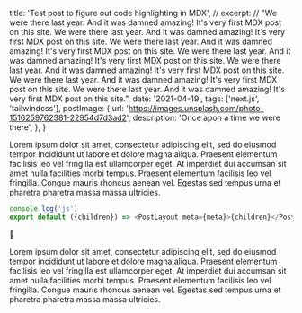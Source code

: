   title: 'Test post to figure out code highlighting in MDX',
  // excerpt:
  //   "We were there last year. And it was damned amazing! It's very first MDX post on this site. We were there last year. And it was damned amazing! It's very first MDX post on this site. We were there last year. And it was damned amazing! It's very first MDX post on this site. We were there last year. And it was damned amazing! It's very first MDX post on this site. We were there last year. And it was damned amazing! It's very first MDX post on this site. We were there last year. And it was damned amazing! It's very first MDX post on this site. We were there last year. And it was damned amazing! It's very first MDX post on this site.",
  date: '2021-04-19',
  tags: ['next.js', 'tailwindcss'],
  postImage: {
    url: 'https://images.unsplash.com/photo-1516259762381-22954d7d3ad2',
    description: 'Once apon a time we were there',
  },
}



Lorem ipsum dolor sit amet, consectetur adipiscing elit, sed do eiusmod tempor incididunt ut labore et dolore magna aliqua. Praesent elementum facilisis leo vel fringilla est ullamcorper eget. At imperdiet dui accumsan sit amet nulla facilities morbi tempus. Praesent elementum facilisis leo vel fringilla. Congue mauris rhoncus aenean vel. Egestas sed tempus urna et pharetra pharetra massa massa ultricies.

```js:hello.js
console.log('js')
export default ({children}) => <PostLayout meta={meta}>{children}</PostLayout>
```

🤖

Lorem ipsum dolor sit amet, consectetur adipiscing elit, sed do eiusmod tempor incididunt ut labore et dolore magna aliqua. Praesent elementum facilisis leo vel fringilla est ullamcorper eget. At imperdiet dui accumsan sit amet nulla facilities morbi tempus. Praesent elementum facilisis leo vel fringilla. Congue mauris rhoncus aenean vel. Egestas sed tempus urna et pharetra pharetra massa massa ultricies.
